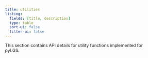 ```yaml
---
title: utilities
listing:
  fields: [title, description]
  type: table
  sort-ui: false
  filter-ui: false
---
```


This section contains API details for utility functions implemented for pyLGS.
